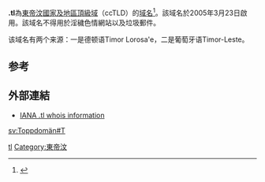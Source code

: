 '''.tl'''為[[东帝汶|東帝汶]][[國家及地區頂級域|國家及地區頂級域]]（ccTLD）的[[域名|域名]]<ref>{{Cite book|title=大学计算机基础|last=刘丕娥主编|first=|publisher=哈尔滨：哈尔滨工业大学出版社|year=2010|isbn=978-7-5603-3056-3|location=|pages=342-345}}</ref>。該域名於2005年3月23日啟用。該域名不得用於淫穢色情網站以及垃圾郵件。

该域名有两个来源：一是德顿语Timor Lorosa'e，二是葡萄牙语Timor-Leste。

== 参考 ==
{{reflist}}

== 外部連結 ==
* [http://www.iana.org/root-whois/tl.htm IANA .tl whois information]{{Wayback|url=http://www.iana.org/root-whois/tl.htm |date=20080829170619 }}

{{Internet-stub}}

{{CcTLD}}

[[Category:國家及地區頂級域|tl]]
[[Category:東帝汶|Category:東帝汶]]

[[sv:Toppdomän#T|sv:Toppdomän#T]]